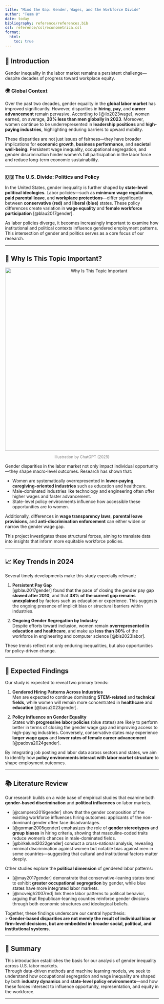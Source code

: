 ```yaml
---
title: "Mind the Gap: Gender, Wages, and the Workforce Divide"
author: "Team 8"
date: today
bibliography: reference/references.bib
csl: reference/csl/econometrica.csl
format: 
  html:
    toc: true
---
```


## 🧭 Introduction

Gender inequality in the labor market remains a persistent challenge—despite decades of progress toward workplace equity.

### 🌍 Global Context

Over the past two decades, gender equality in the **global labor market** has improved significantly. However, disparities in **hiring**, **pay**, and **career advancement** remain pervasive. According to [@ilo2023wage], women earned, on average, **20% less than men globally in 2023**. Moreover, women continue to be underrepresented in **leadership positions** and **high-paying industries**, highlighting enduring barriers to upward mobility.

These disparities are not just issues of fairness—they have broader implications for **economic growth**, **business performance**, and **societal well-being**. Persistent wage inequality, occupational segregation, and gender discrimination hinder women’s full participation in the labor force and reduce long-term economic sustainability.

---

### 🇺🇸 The U.S. Divide: Politics and Policy

In the United States, gender inequality is further shaped by **state-level political ideologies**. Labor policies—such as **minimum wage regulations**, **paid parental leave**, and **workplace protections**—differ significantly between **conservative (red)** and **liberal (blue)** states. These policy differences create variation in **wage equality** and **female workforce participation** [@blau2017gender].

As labor policies diverge, it becomes increasingly important to examine how institutional and political contexts influence gendered employment patterns. This intersection of gender and politics serves as a core focus of our research.

---

## 🎯 Why Is This Topic Important?

<div style="text-align: center;">
  <img src="reference/intro_1.png" alt="Why Is This Topic Important" width="600"/>
  <p style="font-size: 0.9em; color: gray;">Illustration by ChatGPT (2025)</p>
</div>

Gender disparities in the labor market not only impact individual opportunity—they shape macro-level outcomes. Research has shown that:

- Women are systematically overrepresented in **lower-paying**, **caregiving-oriented industries** such as education and healthcare.
- Male-dominated industries like technology and engineering often offer higher wages and faster advancement.
- State-level policy environments influence how accessible these opportunities are to women.

Additionally, differences in **wage transparency laws**, **parental leave provisions**, and **anti-discrimination enforcement** can either widen or narrow the gender wage gap.

This project investigates these structural forces, aiming to translate data into insights that inform more equitable workforce policies.

---

## 📈 Key Trends in 2024

Several timely developments make this study especially relevant:

1. **Persistent Pay Gap**  
   [@blau2017gender] found that the pace of closing the gender pay gap **slowed after 2010**, and that **38% of the current gap remains unexplained** by factors such as education or experience. This suggests the ongoing presence of implicit bias or structural barriers within industries.

2. **Ongoing Gender Segregation by Industry**  
   Despite efforts toward inclusion, women remain **overrepresented in education and healthcare**, and make up **less than 30%** of the workforce in engineering and computer science [@bls2023labor].

These trends reflect not only enduring inequalities, but also opportunities for policy-driven change.

---

## 🔮 Expected Findings

Our study is expected to reveal two primary trends:

1. **Gendered Hiring Patterns Across Industries**  
   Men are expected to continue dominating **STEM-related** and **technical fields**, while women will remain more concentrated in **healthcare** and **education** [@basu2023gender].

2. **Policy Influence on Gender Equality**  
   States with **progressive labor policies** (blue states) are likely to perform better in terms of closing the gender wage gap and improving access to high-paying industries. Conversely, conservative states may experience **larger wage gaps** and **lower rates of female career advancement** [@padova2024gender].

By integrating job posting and labor data across sectors and states, we aim to identify how **policy environments interact with labor market structure** to shape employment outcomes.

---

## 📚 Literature Review

Our research builds on a wide base of empirical studies that examine both **gender-based discrimination** and **political influences** on labor markets.

- [@campero2019gender] show that the gender composition of the existing workforce influences hiring outcomes: applicants of the non-dominant gender often face disadvantages.
- [@gorman2005gender] emphasizes the role of **gender stereotypes** and **group biases** in hiring criteria, showing that masculine-coded traits reduce women’s chances in male-dominated fields.
- [@birkelund2022gender] conduct a cross-national analysis, revealing minimal discrimination against women but notable bias against men in some countries—suggesting that cultural and institutional factors matter deeply.

Other studies explore the **political dimension** of gendered labor patterns:

- [@may2017gender] demonstrate that conservative-leaning states tend to exhibit **greater occupational segregation** by gender, while blue states have more integrated labor markets.
- [@mcveigh2007red] link these labor patterns to political behavior, arguing that Republican-leaning counties reinforce gender divisions through both economic structures and ideological beliefs.

Together, these findings underscore our central hypothesis:  
> **Gender-based disparities are not merely the result of individual bias or firm-level decisions, but are embedded in broader social, political, and institutional systems.**

---

## 🔗 Summary

This introduction establishes the basis for our analysis of gender inequality across U.S. labor markets.  
Through data-driven methods and machine learning models, we seek to understand how occupational segregation and wage inequality are shaped by both **industry dynamics** and **state-level policy environments**—and how these forces intersect to influence opportunity, representation, and equity in the workforce.

---
